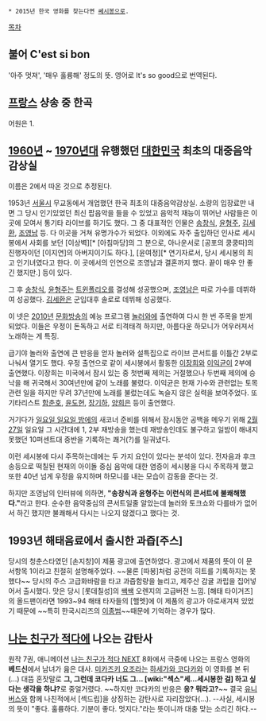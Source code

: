  * 2015년 한국 영화를 찾는다면 [[쎄시봉]]으로.

[[목차]]

== 불어 C'est si bon ==
'아주 멋져', '매우 훌륭해' 정도의 뜻. 영어로 It's so good으로 번역된다.

== [[프랑스]] 샹송 중 한곡 ==
어원은 1.

== [[1960년]] ~ [[1970년대]] 유행했던 [[대한민국]] 최초의 대중음악감상실 ==
이름은 2에서 따온 것으로 추정된다.

1953년 [[서울시]] 무교동에서 개업했던 한국 최초의 대중음악감상실. 소량의 입장료만 내면 그 당시 인기있었던 최신 팝음악을 들을 수 있었고 음악적 재능이 뛰어난 사람들은 이곳에 모여서 통기타 라이브를 하기도 했다. 그 중 대표적인 인물은 [[송창식]], [[윤형주]], [[김세환]], [[조영남]] 등. 다 이곳을 거쳐 유명가수가 되었다. 이외에도 자주 출입하던 인사로 세시봉에서 사회를 보던 [이상벽][* [아침마당]의 그 분으로, 아나운서로 [공포의 쿵쿵따]의 진행자이던 [이지연]의 아버지이기도 하다.], [윤여정][* 연기자로서, 당시 세시봉의 최고 인기녀였다고 한다. 이 곳에서의 인연으로 조영남과 결혼까지 했다. 끝이 매우 안 좋긴 했지만.] 등이 있다.

그 후 [[송창식]], [[윤형주]]는 [[트윈폴리오]]를 결성해 성공했으며, [[조영남]]은 따로 가수를 데뷔하여 성공했다. [[김세환]]은 군입대후 솔로로 데뷔해 성공했다. 

이 넷은 [[2010년]] [[문화방송]]의 예능 프로그램 [[놀러와]]에 출연하여 다시 한 번 주목을 받게 되었다. 이들은 우정이 돈독하고 서로 티격태격 하지만, 아름다운 하모니가 어우러져서 노래하는 게 특징. 

급기야 놀러와 출연에 큰 반응을 얻자 놀러와 설특집으로 라이브 콘서트를 이틀간 2부로 나눠서 열기도 했다. 우정 출연으로 같이 세시봉에서 활동한 [[이장희]]와 [[이익균]]이 2부에 출연했다. 이장희는 미국에서 잠시 있는 중 첫번째 제의는 거절했으나 두번째 제의에 승낙을 해 귀국해서 30여년만에 같이 노래를 불렀다. 이익균은 현재 가수와 관련없는 토목관련 일을 하지만 무려 37년만에 노래를 불렀는데도 녹슬지 않은 실력을 보여주었다. 또 기타리스트 [[함춘호]], [[윤도현]], [[장기하]], [[양희은]] 등이 출연했다. 

거기다가 [[일요일 일요일 밤에]]의 새코너 준비를 위해서 잠시동안 공백을 메우기 위해 [[2월 27일]] 일요일 그 시간대에 1, 2부 재방송을 했는데 재방송인데도 불구하고 일밤이 해내지 못했던 10퍼센트대 중반을 기록하는 쾌거(?)를 일궈냈다.

이런 세시봉에 다시 주목하는데에는 두 가지 요인이 있다는 분석이 있다. 전자음과 후크송등으로 떡칠된 현재의 아이돌 중심 음악에 대한 염증이 세시봉을 다시 주목하게 했고 또한 40년 넘게 우정을 유지하며 하모니를 내는 모습이 감동을 준다는 것.

하지만 조영남의 인터뷰에 의하면, '''"송창식과 윤형주는 이런식의 콘서트에 불쾌해했다."'''라고 한다. 순수한 음악중심의 콘서트일줄 알았는데 놀러와 토크쇼와 다를바가 없어서 하긴 했지만 불쾌해서 다시는 나오지 않겠다고 했다는 것. 

== 1993년 해태음료에서 출시한 과즙[주스] ==

당시의 청춘스타였던 [손지창]이 제품 광고에 출연하였다. 광고에서 제품의 뜻이 이 문서항목 1이라고 친절히 설명해주었다. ~~물론 [따봉]처럼 공전의 히트를 기록하지는 못했다~~ 당시의 주스 고급화바람을 타고 과즙함량을 늘리고, 제주산 감귤 과립을 집어넣어서 출시했다. 맛은 당시 [롯데칠성]의 [[쌕쌕]] 오렌지의 고급버전 느낌. [해태 타이거즈]의 올드팬이라면 1993~94 해태 타자들의 [핼멧]에 이 제품의 광고가 아로새겨져 있었기 때문에 ~~특히 한국시리즈의 [[이종범]]~~때문에 기억하는 경우가 많다.

== [[나는 친구가 적다]]에 나오는 감탄사 ==

원작 7권, 애니메이션 [[나는 친구가 적다 NEXT]] 8화에서 극중에 나오는 프랑스 영화의 '''베드신'''에서 남녀가 읊은 대사. [[미카즈키 요조라]]는 [[하세가와 코다카]]와 이 영화를 본 뒤(...) 대뜸 혼잣말로 '''그, 그런데 코다카 너도 그... [wiki:"섹스"세...세시봉한 걸] 하고 싶다는 생각을 하냐?'''로 중얼거렸다. ~~하지만 코다카의 반응은 '''응? 뭐라고?'''~~ 결국 [[유니버스]]와 함께 나친적에서 [섹드립]을 상징하는 감탄사로 자리잡았다(...). --사실, 세시봉의 뜻이 "좋다. 훌륭하다. 기분이 좋다. 멋지다."라는 뜻이니까 대충 맞는 소리긴 하다.--
